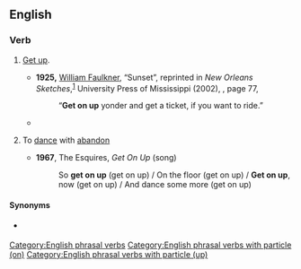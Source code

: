 ==English==

===Verb===
{{en-verb|gets on up|getting on up|got on up}}

# {{lb|en|colloquial}} [[get up|Get up]].
#* '''1925,''' [[w:William Faulkner|William Faulkner]], “Sunset”, reprinted in ''New Orleans Sketches'',<sup>[http://books.google.com/books?id=1y3ZEGIGqzYC]</sup> University Press of Mississippi (2002), {{ISBN|1-57806-471-6}}, page 77,
#*: “'''Get on up''' yonder and get a ticket, if you want to ride.”
#* {{quote-text|en|year=1943|author={{w|Ernie Pyle}}|title=Here is Your War|page=167|passage=All morning I tried to '''get on up''' where the tanks were [...].}}
# {{lb|en|colloquial}} To [[dance]] with [[abandon]]
#* '''1967''', The Esquires, ''Get On Up'' (song)
#*: So '''get on up''' (get on up) / On the floor (get on up) / '''Get on up''', now (get on up) / And dance some more (get on up)

====Synonyms====
* {{sense|dance with abandon}} {{l|en|get down}}

[[Category:English phrasal verbs]]
[[Category:English phrasal verbs with particle (on)]]
[[Category:English phrasal verbs with particle (up)]]